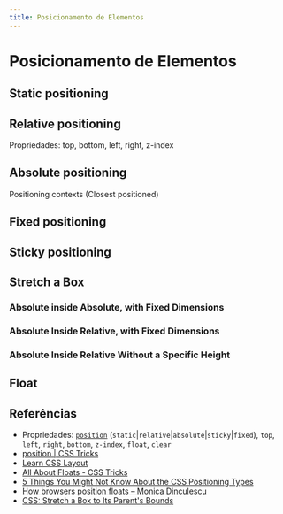 ```yaml
---
title: Posicionamento de Elementos
---
```



# Posicionamento de Elementos

## Static positioning

<CodeHtmlCssPreview src="/codes/css/position/position-static" />

## Relative positioning

<CodeHtmlCssPreview src="/codes/css/position/position-relative" />

Propriedades: top, bottom, left, right, z-index

<CodeHtmlCssPreview src="/codes/css/position/z-index" />

## Absolute positioning

<CodeHtmlCssPreview src="/codes/css/position/position-absolute" />

Positioning contexts (Closest positioned)

<CodeHtmlCssPreview src="/codes/css/position/position-static-absolute" />

<CodeHtmlCssPreview src="/codes/css/position/position-relative-absolute" />

<CodeHtmlCssPreview src="/codes/css/position/position-relative-relative-absolute" />

## Fixed positioning

<CodeHtmlCssPreview src="/codes/css/position/position-fixed" height={200} />

## Sticky positioning

<CodeHtmlCssPreview src="/codes/css/position/position-sticky" height={200} />

## Stretch a Box

### Absolute inside Absolute, with Fixed Dimensions

<CodeHtmlCssPreview src="/codes/css/position/fixed-height-static-static" />

### Absolute Inside Relative, with Fixed Dimensions

<CodeHtmlCssPreview src="/codes/css/position/fixed-height-relative-absolute" />

### Absolute Inside Relative Without a Specific Height

<CodeHtmlCssPreview src="/codes/css/position/strech-height-relative-absolute" />

## Float

<CodeHtmlCssPreview src="/codes/css/position/float" />

## Referências

- Propriedades: [`position`](https://developer.mozilla.org/en-US/docs/Web/CSS/position) (`static`\|`relative`\|`absolute`\|`sticky`\|`fixed`), `top`, `left`, `right`, `bottom`, `z-index`, `float`, `clear`
- [position \| CSS Tricks](https://css-tricks.com/almanac/properties/p/position/)
- [Learn CSS Layout](http://learnlayout.com/position.html)
- [All About Floats - CSS Tricks](https://css-tricks.com/all-about-floats/)
- [5 Things You Might Not Know About the CSS Positioning Types](https://scotch.io/bar-talk/5-things-you-might-not-know-about-the-css-positioning-types)
- [How browsers position floats – Monica Dinculescu](https://meowni.ca/posts/float-layout/)
- [CSS: Stretch a Box to Its Parent's Bounds](http://www.devign.me/css-stretch-a-box-to-its-parent-bounds)
